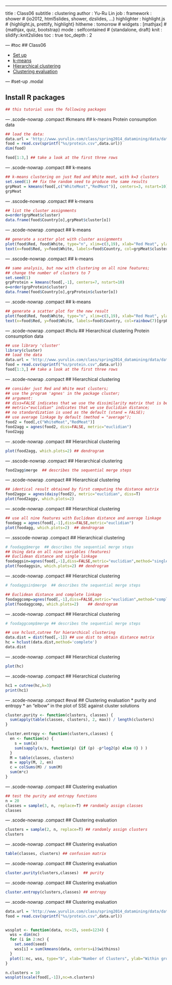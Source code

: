 ---
title       : Class06
subtitle    : clustering
author      : Yu-Ru Lin
job         : 
framework   : shower        # {io2012, html5slides, shower, dzslides, ...}
highlighter : highlight.js  # {highlight.js, prettify, highlight}
hitheme     : tomorrow      # 
widgets     : [mathjax]            # {mathjax, quiz, bootstrap}
mode        : selfcontained # {standalone, draft}
knit        : slidify::knit2slides
toc         : true
toc_depth   : 2

--- #toc
## Class06
  
* [Set up](#set-up)
* [k-means](#kmeans)
* [Hierarchical clustering](#hclu)
* [Clustering evaluation](#eval)

--- #set-up .modal 

## Install R packages
```r
## this tutorial uses the following packages
```

--- .scode-nowrap .compact #kmeans
## k-means
Protein consumption data

```r
## load the data:
data.url = 'http://www.yurulin.com/class/spring2014_datamining/data/data_text'
food = read.csv(sprintf("%s/protein.csv",data.url))
dim(food)

food[1:3,] ## take a look at the first three rows
```

--- .scode-nowrap .compact
## k-means
```r
## k-means clustering on just Red and White meat, with k=3 clusters
set.seed(1) ## fix the random seed to produce the same results 
grpMeat = kmeans(food[,c("WhiteMeat","RedMeat")], centers=3, nstart=10)
grpMeat
```

--- .sscode-nowrap .compact
## k-means
```r
## list the cluster assignments
o=order(grpMeat$cluster)
data.frame(food$Country[o],grpMeat$cluster[o])
```

--- .scode-nowrap .compact
## k-means
```r
## generate a scatter plot with cluster assignments
plot(food$Red, food$White, type="n", xlim=c(3,19), xlab="Red Meat", ylab="White Meat")
text(x=food$Red, y=food$White, labels=food$Country, col=grpMeat$cluster+1)
```

--- .sscode-nowrap .compact
## k-means
```r
## same analysis, but now with clustering on all nine features;
## change the number of clusters to 7
set.seed(1)
grpProtein = kmeans(food[,-1], centers=7, nstart=10) 
o=order(grpProtein$cluster)
data.frame(food$Country[o],grpProtein$cluster[o])
```

--- .scode-nowrap .compact
## k-means
```r
## generate a scatter plot for the new result
plot(food$Red, food$White, type="n", xlim=c(3,19), xlab="Red Meat", ylab="White Meat")
text(x=food$Red, y=food$White, labels=food$Country, col=rainbow(7)[grpProtein$cluster])
```

--- .scode-nowrap .compact #hclu
## Hierarchical clustering 
Protein consumption data

```r
## use library 'cluster'
library(cluster)
## load the data
data.url = 'http://www.yurulin.com/class/spring2014_datamining/data/data_text'
food = read.csv(sprintf("%s/protein.csv",data.url))
food[1:3,] ## take a look at the first three rows
```

--- .scode-nowrap .compact 
## Hierarchical clustering 
```r
## consider just Red and White meat clusters;
## use the program 'agnes' in the package cluster;
## argument:
## diss=FALSE indicates that we use the dissimilarity matrix that is being calculated from raw data;
## metric="euclidian" indicates that we use Euclidian distance;
## no standardization is used as the default (stand = FALSE);
## use average linkage by default (method = "average"); 
food2 = food[,c("WhiteMeat","RedMeat")]
food2agg = agnes(food2, diss=FALSE, metric="euclidian")
food2agg
```

--- .scode-nowrap .compact 
## Hierarchical clustering 
```r
plot(food2agg, which.plots=2) ## dendrogram
```

--- .sscode-nowrap .compact 
## Hierarchical clustering 
```r
food2agg$merge  ## describes the sequential merge steps
```

--- .scode-nowrap .compact 
## Hierarchical clustering 
```r
## identical result obtained by first computing the distance matrix
food2aggv = agnes(daisy(food2), metric="euclidian", diss=T)
plot(food2aggv, which.plots=2)
```

--- .scode-nowrap .compact 
## Hierarchical clustering 
```r
## use all nine features with Euclidean distance and average linkage
foodagg = agnes(food[,-1],diss=FALSE,metric="euclidian")
plot(foodagg, which.plots=2)  ## dendrogram
```

--- .ssscode-nowrap .compact 
## Hierarchical clustering 
```r
# foodagg$merge  ## describes the sequential merge steps
## Using data on all nine variables (features)
## Euclidean distance and single linkage
foodaggsin=agnes(food[,-1],diss=FALSE,metric="euclidian",method="single")
plot(foodaggsin, which.plots=2)	## dendrogram
```

--- .scode-nowrap .compact 
## Hierarchical clustering 
```r
# foodaggsin$merge	## describes the sequential merge steps

## Euclidean distance and complete linkage
foodaggcomp=agnes(food[,-1],diss=FALSE,metric="euclidian",method="complete")
plot(foodaggcomp, which.plots=2)	## dendrogram
```

--- .scode-nowrap .compact 
## Hierarchical clustering 
```r
# foodaggcomp$merge	## describes the sequential merge steps

## use hclust,cutree for hierarchical clustering
data.dist = dist(food[,-1]) ## use dist to obtain distance matrix
hc = hclust(data.dist,method='complete')
data.dist
```

--- .scode-nowrap .compact 
## Hierarchical clustering 
```r
plot(hc)
```

--- .scode-nowrap .compact 
## Hierarchical clustering 
```r
hc1 = cutree(hc,k=3)
print(hc1)
```

--- .scode-nowrap .compact #eval
## Clustering evaluation
* purity and entropy
* an "elbow" in the plot of SSE against cluster solutions
```r
cluster.purity <- function(clusters, classes) {
  sum(apply(table(classes, clusters), 2, max)) / length(clusters)
}

cluster.entropy <- function(clusters,classes) {
  en <- function(x) {
    s = sum(x)
    sum(sapply(x/s, function(p) {if (p) -p*log2(p) else 0} ) )
  }
  M = table(classes, clusters)
  m = apply(M, 2, en)
  c = colSums(M) / sum(M)
  sum(m*c)
}
```

--- .scode-nowrap .compact 
## Clustering evaluation
```r
## test the purity and entropy functions
n = 20
classes = sample(3, n, replace=T) ## randomly assign classes
classes
```

--- .scode-nowrap .compact 
## Clustering evaluation
```r
clusters = sample(2, n, replace=T) ## randomly assign clusters
clusters
```

--- .scode-nowrap .compact 
## Clustering evaluation
```r
table(classes, clusters) ## confusion matrix
```

--- .scode-nowrap .compact 
## Clustering evaluation
```r
cluster.purity(clusters,classes)  ## purity
```

--- .scode-nowrap .compact 
## Clustering evaluation
```r
cluster.entropy(clusters,classes) ## entropy
```

--- .scode-nowrap .compact 
## Clustering evaluation
```r
data.url = 'http://www.yurulin.com/class/spring2014_datamining/data/data_text'
food = read.csv(sprintf("%s/protein.csv",data.url))


wssplot <- function(data, nc=15, seed=1234) {
  wss = dim(nc)
  for (i in 2:nc) {
    set.seed(seed)
    wss[i] = sum(kmeans(data, centers=i)$withinss)
  }
  plot(1:nc, wss, type="b", xlab="Number of Clusters", ylab="Within groups sum of squares")
}

n.clusters = 10
wssplot(scale(food[,-1]),nc=n.clusters)
```
